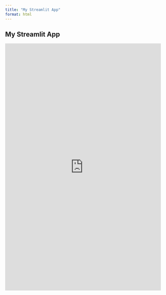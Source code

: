 ```yaml
---
title: "My Streamlit App"
format: html
---
```


## My Streamlit App

<iframe src="https://ncga24.streamlit.app" width="100%" height="800px" frameborder="0"></iframe>
